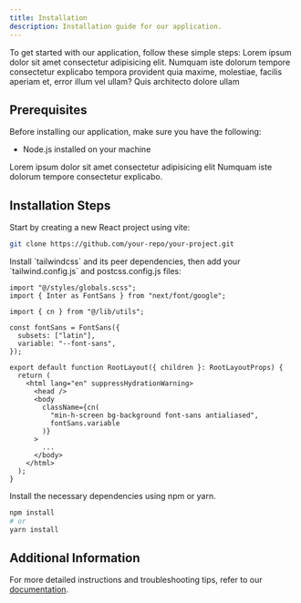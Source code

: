 ```yaml
---
title: Installation
description: Installation guide for our application.
---
```


To get started with our application, follow these simple steps:
Lorem ipsum dolor sit amet consectetur adipisicing elit. Numquam iste dolorum tempore consectetur explicabo tempora provident quia maxime, molestiae, facilis aperiam et, error illum vel ullam? Quis architecto dolore ullam

## Prerequisites

Before installing our application, make sure you have the following:

- Node.js installed on your machine

<Note title="Remember" type="danger">
  Lorem ipsum dolor sit amet consectetur adipisicing elit Numquam iste dolorum
  tempore consectetur explicabo.
</Note>

## Installation Steps

<Stepper>
<StepperItem title="Clone the Repository">
Start by creating a new React project using vite:

```bash
git clone https://github.com/your-repo/your-project.git
```

</StepperItem>
<StepperItem title="Navigate to the Project Directory">
Install `tailwindcss` and its peer dependencies, then add your `tailwind.config.js` and postcss.config.js files:

```tsx
import "@/styles/globals.scss";
import { Inter as FontSans } from "next/font/google";

import { cn } from "@/lib/utils";

const fontSans = FontSans({
  subsets: ["latin"],
  variable: "--font-sans",
});

export default function RootLayout({ children }: RootLayoutProps) {
  return (
    <html lang="en" suppressHydrationWarning>
      <head />
      <body
        className={cn(
          "min-h-screen bg-background font-sans antialiased",
          fontSans.variable
        )}
      >
        ...
      </body>
    </html>
  );
}
```

</StepperItem>

<StepperItem title="Install Dependencies">
 Install the necessary dependencies using npm or yarn.

```bash
npm install
# or
yarn install
```

</StepperItem>

</Stepper>

## Additional Information

For more detailed instructions and troubleshooting tips, refer to our [documentation](#).
